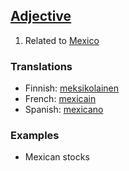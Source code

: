 ==[[Adjective]]==

#Related to [[Mexico]]

===Translations===

*Finnish: [[meksikolainen]]
*French: [[mexicain]]
*Spanish: [[mexicano]]

===Examples===

*Mexican stocks
